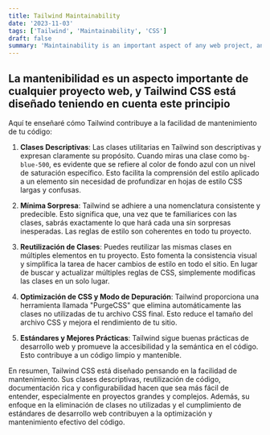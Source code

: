 ```yaml
---
title: Tailwind Maintainability
date: '2023-11-03'
tags: ['Tailwind', 'Maintainability', 'CSS']
draft: false
summary: 'Maintainability is an important aspect of any web project, and Tailwind CSS is designed with this principle in mind'
---
```


## La mantenibilidad es un aspecto importante de cualquier proyecto web, y Tailwind CSS está diseñado teniendo en cuenta este principio

Aquí te enseñaré cómo Tailwind contribuye a la facilidad de mantenimiento de tu código:

1. **Clases Descriptivas**: Las clases utilitarias en Tailwind son descriptivas y expresan claramente su propósito. Cuando miras una clase como `bg-blue-500`, es evidente que se refiere al color de fondo azul con un nivel de saturación específico. Esto facilita la comprensión del estilo aplicado a un elemento sin necesidad de profundizar en hojas de estilo CSS largas y confusas.

2. **Mínima Sorpresa**: Tailwind se adhiere a una nomenclatura consistente y predecible. Esto significa que, una vez que te familiarices con las clases, sabrás exactamente lo que hará cada una sin sorpresas inesperadas. Las reglas de estilo son coherentes en todo tu proyecto.

3. **Reutilización de Clases**: Puedes reutilizar las mismas clases en múltiples elementos en tu proyecto. Esto fomenta la consistencia visual y simplifica la tarea de hacer cambios de estilo en todo el sitio. En lugar de buscar y actualizar múltiples reglas de CSS, simplemente modificas las clases en un solo lugar.

4. **Optimización de CSS y Modo de Depuración**: Tailwind proporciona una herramienta llamada "PurgeCSS" que elimina automáticamente las clases no utilizadas de tu archivo CSS final. Esto reduce el tamaño del archivo CSS y mejora el rendimiento de tu sitio.

5. **Estándares y Mejores Prácticas**: Tailwind sigue buenas prácticas de desarrollo web y promueve la accesibilidad y la semántica en el código. Esto contribuye a un código limpio y mantenible.

En resumen, Tailwind CSS está diseñado pensando en la facilidad de mantenimiento. Sus clases descriptivas, reutilización de código, documentación rica y configurabilidad hacen que sea más fácil de entender, especialmente en proyectos grandes y complejos. Además, su enfoque en la eliminación de clases no utilizadas y el cumplimiento de estándares de desarrollo web contribuyen a la optimización y mantenimiento efectivo del código.
